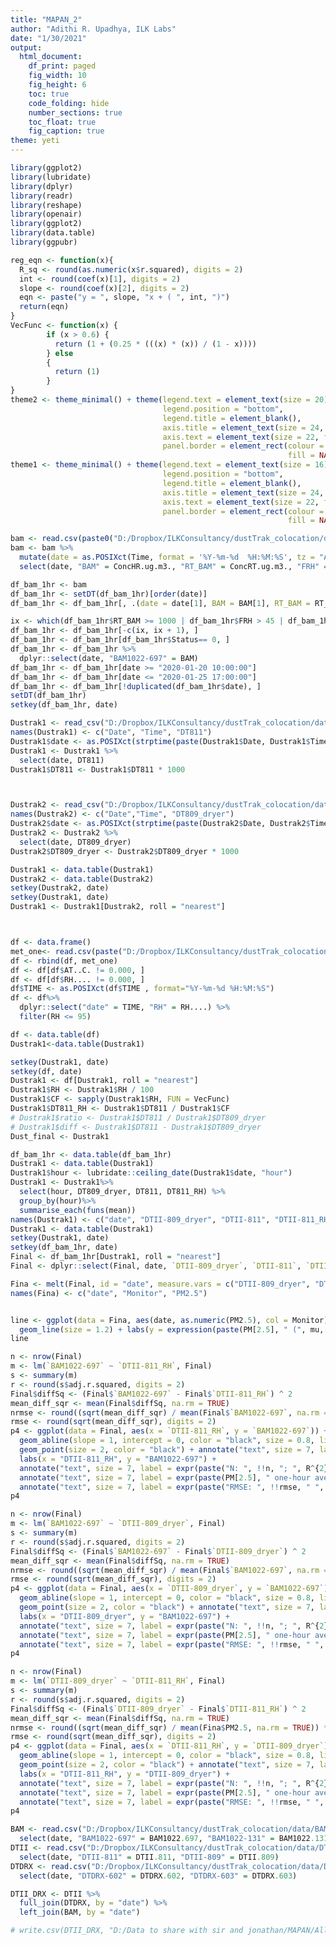 ```yaml
---
title: "MAPAN_2"
author: "Adithi R. Upadhya, ILK Labs"
date: "1/30/2021"
output: 
  html_document:
    df_print: paged
    fig_width: 10
    fig_height: 6
    toc: true
    code_folding: hide
    number_sections: true
    toc_float: true
    fig_caption: true
theme: yeti
---
```



```r
library(ggplot2)
library(lubridate)
library(dplyr)
library(readr)
library(reshape)
library(openair)
library(ggplot2)
library(data.table)
library(ggpubr)

```



```r
reg_eqn <- function(x){
  R_sq <- round(as.numeric(x$r.squared), digits = 2)
  int <- round(coef(x)[1], digits = 2)
  slope <- round(coef(x)[2], digits = 2)
  eqn <- paste("y = ", slope, "x + ( ", int, ")")
  return(eqn)
}
VecFunc <- function(x) {
        if (x > 0.6) {
          return (1 + (0.25 * (((x) * (x)) / (1 - x))))
        } else
        {
          return (1)
        }
}
theme2 <- theme_minimal() + theme(legend.text = element_text(size = 20),
                                  legend.position = "bottom",
                                  legend.title = element_blank(),
                                  axis.title = element_text(size = 24, face = "bold"),
                                  axis.text = element_text(size = 22, face = "bold"),
                                  panel.border = element_rect(colour = "black",
                                                              fill = NA, size = 1.2))
theme1 <- theme_minimal() + theme(legend.text = element_text(size = 16),
                                  legend.position = "bottom",
                                  legend.title = element_blank(),
                                  axis.title = element_text(size = 24, face = "bold"),
                                  axis.text = element_text(size = 22, face = "bold"),
                                  panel.border = element_rect(colour = "black",
                                                              fill = NA, size = 1.2))
```



```r

bam <- read.csv(paste0("D:/Dropbox/ILKConsultancy/dustTrak_colocation/data/","2019_11_28_h180000_CSTEP_BAM.CSV", sep =""), skip = 4)
bam <- bam %>%
  mutate(date = as.POSIXct(Time, format = '%Y-%m-%d  %H:%M:%S', tz = "Asia/Kolkata")) %>%
  select(date, "BAM" = ConcHR.ug.m3., "RT_BAM" = ConcRT.ug.m3., "FRH" = FRH..., Status)

df_bam_1hr <- bam
df_bam_1hr <- setDT(df_bam_1hr)[order(date)]
df_bam_1hr <- df_bam_1hr[, .(date = date[1], BAM = BAM[1], RT_BAM = RT_BAM[1], FRH = FRH[1], Status = Status[1]), by = .(Group = floor_date(date, "hour"))] 

ix <- which(df_bam_1hr$RT_BAM >= 1000 | df_bam_1hr$FRH > 45 | df_bam_1hr$BAM < 0 | df_bam_1hr$RT_BAM < 0 )
df_bam_1hr <- df_bam_1hr[-c(ix, ix + 1), ]
df_bam_1hr <- df_bam_1hr[df_bam_1hr$Status== 0, ]
df_bam_1hr <- df_bam_1hr %>%
  dplyr::select(date, "BAM1022-697" = BAM)
df_bam_1hr <- df_bam_1hr[date >= "2020-01-20 10:00:00"]
df_bam_1hr <- df_bam_1hr[date <= "2020-01-25 17:00:00"]
df_bam_1hr <- df_bam_1hr[!duplicated(df_bam_1hr$date), ]
setDT(df_bam_1hr)
setkey(df_bam_1hr, date)

Dustrak1 <- read_csv("D:/Dropbox/ILKConsultancy/dustTrak_colocation/data/2020_01_20_h130158_CSTEP_DT811.csv", skip = 28)
names(Dustrak1) <- c("Date", "Time", "DT811")
Dustrak1$date <- as.POSIXct(strptime(paste(Dustrak1$Date, Dustrak1$Time), format = "%d-%m-%Y %H:%M:%S", tz = "Asia/Kolkata"), format = '%d-%m-%Y %H:%M:%S', tz = "Asia/Kolkata")
Dustrak1 <- Dustrak1 %>%
  select(date, DT811)
Dustrak1$DT811 <- Dustrak1$DT811 * 1000



Dustrak2 <- read_csv("D:/Dropbox/ILKConsultancy/dustTrak_colocation/data/2020_01_20_h130138_CSTEP_DT809.csv", skip = 28)
names(Dustrak2) <- c("Date","Time", "DT809_dryer")
Dustrak2$date <- as.POSIXct(strptime(paste(Dustrak2$Date, Dustrak2$Time), format = "%d-%m-%Y %H:%M:%S", tz = "Asia/Kolkata"), format = '%d-%m-%Y %H:%M:%S', tz = "Asia/Kolkata") 
Dustrak2 <- Dustrak2 %>%
  select(date, DT809_dryer)
Dustrak2$DT809_dryer <- Dustrak2$DT809_dryer * 1000

Dustrak1 <- data.table(Dustrak1)
Dustrak2 <- data.table(Dustrak2)
setkey(Dustrak2, date)
setkey(Dustrak1, date)
Dustrak1 <- Dustrak1[Dustrak2, roll = "nearest"] 



df <- data.frame()
met_one<- read.csv(paste("D:/Dropbox/ILKConsultancy/dustTrak_colocation/data/", "2019_12_19_h151000_CSTEP_MET.CSV", sep = ""), skip = 4)
df <- rbind(df, met_one)
df <- df[df$AT..C. != 0.000, ]
df <- df[df$RH.... != 0.000, ]
df$TIME <- as.POSIXct(df$TIME , format="%Y-%m-%d %H:%M:%S")
df <- df%>%
  dplyr::select("date" = TIME, "RH" = RH....) %>%
  filter(RH <= 95)

df <- data.table(df)
Dustrak1<-data.table(Dustrak1)

setkey(Dustrak1, date)
setkey(df, date)
Dustrak1 <- df[Dustrak1, roll = "nearest"] 
Dustrak1$RH <- Dustrak1$RH / 100
Dustrak1$CF <- sapply(Dustrak1$RH, FUN = VecFunc)
Dustrak1$DT811_RH <- Dustrak1$DT811 / Dustrak1$CF
# Dustrak1$ratio <- Dustrak1$DT811 / Dustrak1$DT809_dryer
# Dustrak1$diff <- Dustrak1$DT811 - Dustrak1$DT809_dryer
Dust_final <- Dustrak1

df_bam_1hr <- data.table(df_bam_1hr)
Dustrak1 <- data.table(Dustrak1)
Dustrak1$hour <- lubridate::ceiling_date(Dustrak1$date, "hour")
Dustrak1 <- Dustrak1%>%
  select(hour, DT809_dryer, DT811, DT811_RH) %>%
  group_by(hour)%>%
  summarise_each(funs(mean))
names(Dustrak1) <- c("date", "DTII-809_dryer", "DTII-811", "DTII-811_RH")
Dustrak1 <- data.table(Dustrak1)
setkey(Dustrak1, date)
setkey(df_bam_1hr, date)
Final <- df_bam_1hr[Dustrak1, roll = "nearest"] 
Final <- dplyr::select(Final, date, `DTII-809_dryer`, `DTII-811`, `DTII-811_RH`, `BAM1022-697`)

Fina <- melt(Final, id = "date", measure.vars = c("DTII-809_dryer", "DTII-811", "DTII-811_RH", "BAM1022-697"))
names(Fina) <- c("date", "Monitor", "PM2.5")


line <- ggplot(data = Fina, aes(date, as.numeric(PM2.5), col = Monitor))+
  geom_line(size = 1.2) + labs(y = expression(paste(PM[2.5], " (", mu, "g ", ~m^{-3}, ")")), x = "") + scale_x_datetime(date_labels = "%b %d", date_breaks = "24 hours", timezone = 'Asia/Kolkata') + theme1 + theme(axis.title.x = element_blank(), legend.position = c(.8, .95), legend.justification = c("right", "top"), legend.box.just = "right", legend.margin = margin(6, 6, 6, 6)) + annotate(geom = "text", size = 7, x = as.POSIXct("2020-01-22 03:00:00"), y = 225, label = "one-hour average")
line
```


```r
n <- nrow(Final)
m <- lm(`BAM1022-697` ~ `DTII-811_RH`, Final)
s <- summary(m)
r <- round(s$adj.r.squared, digits = 2)
Final$diffSq <- (Final$`BAM1022-697` - Final$`DTII-811_RH`) ^ 2
mean_diff_sqr <- mean(Final$diffSq, na.rm = TRUE)
nrmse <- round((sqrt(mean_diff_sqr) / mean(Final$`BAM1022-697`, na.rm = TRUE)) * 100, digits = 2)
rmse <- round(sqrt(mean_diff_sqr), digits = 2)
p4 <- ggplot(data = Final, aes(x = `DTII-811_RH`, y = `BAM1022-697`)) +
  geom_abline(slope = 1, intercept = 0, color = "black", size = 0.8, linetype = "dashed") +
  geom_point(size = 2, color = "black") + annotate("text", size = 7, label = expr(paste(!!reg_eqn(s))), x = 30, y = 130) + geom_smooth(method = lm, size = 1.2, se = FALSE, formula = y ~ x, color = "black") +
  labs(x = "DTII-811_RH", y = "BAM1022-697") + 
  annotate("text", size = 7, label = expr(paste("N: ", !!n, "; ", R^{2}, ": ", !!r)), x = 30, y = 140) +
  annotate("text", size = 7, label = expr(paste(PM[2.5], " one-hour average")), x = 30, y = 150) +
  annotate("text", size = 7, label = expr(paste("RMSE: ", !!rmse, " ", mu, "g ", ~m^{-3})), x = 30, y = 120) +  annotate("text", size = 7, label = expr(paste("NRMSE: ", !!nrmse, "%")), x = 30, y = 110) + scale_x_continuous(limits = c(0, 200)) + scale_y_continuous(limits = c(0, 200)) + theme2
p4

```


```r
n <- nrow(Final)
m <- lm(`BAM1022-697` ~ `DTII-809_dryer`, Final)
s <- summary(m)
r <- round(s$adj.r.squared, digits = 2)
Final$diffSq <- (Final$`BAM1022-697` - Final$`DTII-809_dryer`) ^ 2
mean_diff_sqr <- mean(Final$diffSq, na.rm = TRUE)
nrmse <- round((sqrt(mean_diff_sqr) / mean(Final$`BAM1022-697`, na.rm = TRUE)) * 100, digits = 2)
rmse <- round(sqrt(mean_diff_sqr), digits = 2)
p4 <- ggplot(data = Final, aes(x = `DTII-809_dryer`, y = `BAM1022-697`)) +
  geom_abline(slope = 1, intercept = 0, color = "black", size = 0.8, linetype = "dashed") +
  geom_point(size = 2, color = "black") + annotate("text", size = 7, label = expr(paste(!!reg_eqn(s))), x = 30, y = 130) + geom_smooth(method = lm, size = 1.2, se = FALSE, formula = y ~ x, color = "black") +
  labs(x = "DTII-809_dryer", y = "BAM1022-697") + 
  annotate("text", size = 7, label = expr(paste("N: ", !!n, "; ", R^{2}, ": ", !!r)), x = 30, y = 140) +
  annotate("text", size = 7, label = expr(paste(PM[2.5], " one-hour average")), x = 30, y = 150) +
  annotate("text", size = 7, label = expr(paste("RMSE: ", !!rmse, " ", mu, "g ", ~m^{-3})), x = 30, y = 120) +  annotate("text", size = 7, label = expr(paste("NRMSE: ", !!nrmse, "%")), x = 30, y = 110) + scale_x_continuous(limits = c(0, 200)) + scale_y_continuous(limits = c(0, 200)) + theme2
p4

```


```r
n <- nrow(Final)
m <- lm(`DTII-809_dryer` ~ `DTII-811_RH`, Final)
s <- summary(m)
r <- round(s$adj.r.squared, digits = 2)
Final$diffSq <- (Final$`DTII-809_dryer` - Final$`DTII-811_RH`) ^ 2
mean_diff_sqr <- mean(Final$diffSq, na.rm = TRUE)
nrmse <- round((sqrt(mean_diff_sqr) / mean(Fina$PM2.5, na.rm = TRUE)) * 100, digits = 2)
rmse <- round(sqrt(mean_diff_sqr), digits = 2)
p4 <- ggplot(data = Final, aes(x = `DTII-811_RH`, y = `DTII-809_dryer`)) +
  geom_abline(slope = 1, intercept = 0, color = "black", size = 0.8, linetype = "dashed") +
  geom_point(size = 2, color = "black") + annotate("text", size = 7, label = expr(paste(!!reg_eqn(s))), x = 130, y = 40) + geom_smooth(method = lm, size = 1.2, se = FALSE, formula = y ~ x, color = "black") +
  labs(x = "DTII-811_RH", y = "DTII-809_dryer") + 
  annotate("text", size = 7, label = expr(paste("N: ", !!n, "; ", R^{2}, ": ", !!r)), x = 130, y = 50) +
  annotate("text", size = 7, label = expr(paste(PM[2.5], " one-hour average")), x = 130, y = 60) +
  annotate("text", size = 7, label = expr(paste("RMSE: ", !!rmse, " ", mu, "g ", ~m^{-3})), x = 130, y = 30) +  annotate("text", size = 7, label = expr(paste("NRMSE: ", !!nrmse, "%")), x = 130, y = 20) + scale_x_continuous(limits = c(0, 200)) + scale_y_continuous(limits = c(0, 200)) + theme2
p4

```



```r
BAM <- read.csv("D:/Dropbox/ILKConsultancy/dustTrak_colocation/data/BAM.csv", header = TRUE) %>%
  select(date, "BAM1022-697" = BAM1022.697, "BAM1022-131" = BAM1022.131)
DTII <- read.csv("D:/Dropbox/ILKConsultancy/dustTrak_colocation/data/DTII.csv", header = TRUE) %>%
  select(date, "DTII-811" = DTII.811, "DTII-809" = DTII.809)
DTDRX <- read.csv("D:/Dropbox/ILKConsultancy/dustTrak_colocation/data/DTDRX.csv", header = TRUE) %>%
  select(date, "DTDRX-602" = DTDRX.602, "DTDRX-603" = DTDRX.603)

DTII_DRX <- DTII %>%
  full_join(DTDRX, by = "date") %>%
  left_join(BAM, by = "date")

# write.csv(DTII_DRX, "D:/Data to share with sir and jonathan/MAPAN/All_data.csv")
```

